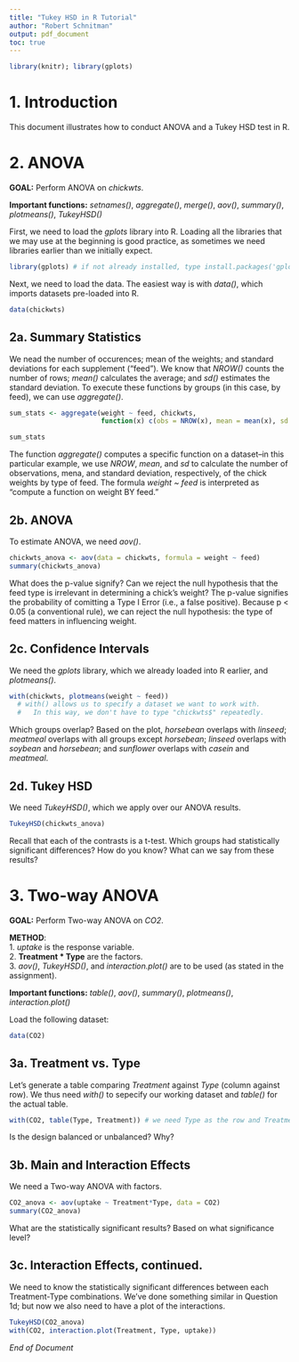 ```yaml
---
title: "Tukey HSD in R Tutorial"
author: "Robert Schnitman"
output: pdf_document
toc: true
---
```


```r
library(knitr); library(gplots)
```

\newpage

# 1. Introduction

This document illustrates how to conduct ANOVA and a Tukey HSD test in R.

# 2. ANOVA
**GOAL:** Perform ANOVA on *chickwts*.

**Important functions:** *setnames()*, *aggregate()*, *merge()*, *aov()*, *summary()*, *plotmeans()*, *TukeyHSD()*

First, we need to load the *gplots* library into R. Loading all the libraries that we may use at the beginning is good practice, as sometimes we need libraries earlier than we initially expect.

```r
library(gplots) # if not already installed, type install.packages('gplots')
```

Next, we need to load the data. The easiest way is with *data()*, which imports datasets pre-loaded into R.

```r
data(chickwts)
```

## 2a. Summary Statistics

We nead the number of occurences; mean of the weights; and standard deviations for each supplement ("feed"). We know that *NROW()* counts the number of rows; *mean()* calculates the average; and *sd()* estimates the standard deviation. To execute these functions by groups (in this case, by feed), we can use *aggregate()*.


```r
sum_stats <- aggregate(weight ~ feed, chickwts, 
                       function(x) c(obs = NROW(x), mean = mean(x), sd = sd(x)))

sum_stats
```

The function *aggregate()* computes a specific function on a dataset--in this particular example, we use *NROW*, *mean*, and *sd* to calculate the number of observations, mena, and standard deviation, respectively, of the chick weights by type of feed. The formula *weight ~ feed* is interpreted as "compute a function on weight BY feed."

\newpage

## 2b. ANOVA

To estimate ANOVA, we need *aov()*.

```r
chickwts_anova <- aov(data = chickwts, formula = weight ~ feed)
summary(chickwts_anova)
```

What does the p-value signify? Can we reject the null hypothesis that the feed type is irrelevant in determining a chick's weight? The p-value signifies the probability of comitting a Type I Error (i.e., a false positive). Because p < 0.05 (a conventional rule), we can reject the null hypothesis: the type of feed matters in influencing weight.


## 2c. Confidence Intervals

We need the *gplots* library, which we already loaded into R earlier, and *plotmeans()*.

```r
with(chickwts, plotmeans(weight ~ feed))
  # with() allows us to specify a dataset we want to work with.
  #   In this way, we don't have to type "chickwts$" repeatedly.

```

Which groups overlap? Based on the plot, *horsebean* overlaps with *linseed*; *meatmeal* overlaps with all groups except *horsebean*; *linseed* overlaps with *soybean* and *horsebean*; and *sunflower* overlaps with *casein* and *meatmeal*.


## 2d. Tukey HSD
We need *TukeyHSD()*, which we apply over our ANOVA results.

```r
TukeyHSD(chickwts_anova)

```

Recall that each of the contrasts is a t-test. Which groups had statistically significant differences? How do you know? What can we say from these results?

\newpage

# 3. Two-way ANOVA
**GOAL:** Perform Two-way ANOVA on *CO2*.

**METHOD**:  
  1. *uptake* is the response variable.  
  2. **Treatment * Type** are the factors.  
  3. *aov()*, *TukeyHSD()*, and *interaction.plot()* are to be used (as stated in the assignment).  

**Important functions:** *table()*, *aov()*, *summary()*, *plotmeans()*, *interaction.plot()*

Load the following dataset:
```r
data(CO2)
```

## 3a. Treatment vs. Type

Let's generate a table comparing *Treatment* against *Type* (column against row). We thus need *with()* to sepecify our working dataset and *table()* for the actual table.

```r
with(CO2, table(Type, Treatment)) # we need Type as the row and Treatment as the column.
```

Is the design balanced or unbalanced? Why?

## 3b. Main and Interaction Effects

We need a Two-way ANOVA with factors.

```r
CO2_anova <- aov(uptake ~ Treatment*Type, data = CO2)
summary(CO2_anova)

```

What are the statistically significant results? Based on what significance level?

\newpage

## 3c. Interaction Effects, continued. 

We need to know the statistically significant differences between each Treatment-Type combinations. We've done something similar in Question 1d; but now we also need to have a plot of the interactions.

```r
TukeyHSD(CO2_anova)
with(CO2, interaction.plot(Treatment, Type, uptake))
```

*End of Document*